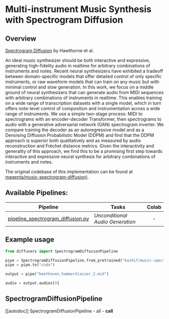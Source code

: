 <!--Copyright 2022 The HuggingFace Team. All rights reserved.

Licensed under the Apache License, Version 2.0 (the "License"); you may not use this file except in compliance with
the License. You may obtain a copy of the License at

http://www.apache.org/licenses/LICENSE-2.0

Unless required by applicable law or agreed to in writing, software distributed under the License is distributed on
an "AS IS" BASIS, WITHOUT WARRANTIES OR CONDITIONS OF ANY KIND, either express or implied. See the License for the
specific language governing permissions and limitations under the License.
-->

 # Multi-instrument Music Synthesis with Spectrogram Diffusion

 ## Overview

[Spectrogram Diffusion](https://arxiv.org/abs/2206.05408) by Hawthorne et al.

An ideal music synthesizer should be both interactive and expressive, generating high-fidelity audio in realtime for arbitrary combinations of instruments and notes. Recent neural synthesizers have exhibited a tradeoff between domain-specific models that offer detailed control of only specific instruments, or raw waveform models that can train on any music but with minimal control and slow generation. In this work, we focus on a middle ground of neural synthesizers that can generate audio from MIDI sequences with arbitrary combinations of instruments in realtime. This enables training on a wide range of transcription datasets with a single model, which in turn offers note-level control of composition and instrumentation across a wide range of instruments. We use a simple two-stage process: MIDI to spectrograms with an encoder-decoder Transformer, then spectrograms to audio with a generative adversarial network (GAN) spectrogram inverter. We compare training the decoder as an autoregressive model and as a Denoising Diffusion Probabilistic Model (DDPM) and find that the DDPM approach is superior both qualitatively and as measured by audio reconstruction and Fréchet distance metrics. Given the interactivity and generality of this approach, we find this to be a promising first step towards interactive and expressive neural synthesis for arbitrary combinations of instruments and notes.

The original codebase of this implementation can be found at [magenta/music-spectrogram-diffusion)](https://github.com/magenta/music-spectrogram-diffusion).

## Available Pipelines:

| Pipeline | Tasks | Colab
|---|---|:---:|
| [pipeline_spectrogram_diffusion.py](https://github.com/huggingface/diffusers/blob/main/src/diffusers/pipelines/spectrogram_diffusion/pipeline_spectrogram_diffusion) | *Unconditional Audio Generation* | - |


## Example usage

```python
from diffusers import SpectrogramDiffusionPipeline

pipe = SpectrogramDiffusionPipeline.from_pretrained("kashif/music-spectrogram-diffusion")
pipe = pipe.to("cuda")

output = pipe("beethoven_hammerklavier_2.mid")

audio = output.audios[0]
```

## SpectrogramDiffusionPipeline
[[autodoc]] SpectrogramDiffusionPipeline
	- all
	- __call__
